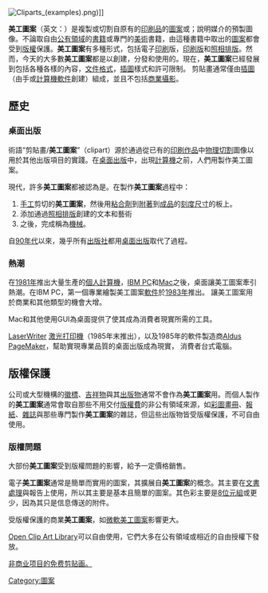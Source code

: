 {{Distinguish|剪貼畫}}
{{多個問題|
{{Expand English|Clip art|time=2018-10-26T10:50:02+00:00}}
{{update|time=2018-10-26T10:50:02+00:00}}
{{Refimprove|time=2018-10-26T10:50:02+00:00}}
}}

[[File:Cliparts_(examples).png|thumb]])]]

'''美工圖案'''（英文：{{lang|en|Clip Art}}）是複製或切割自原有的[[印刷|印刷品]]的[[平面设计|圖案]]或；說明媒介的預製圖像。不論取自由[[公有领域|公有領域]]的[[图书|書籍]]或專門的[[美術|美術]]書籍，由這種書籍中取出的[[平面设计|圖案]]都會受到[[著作權|版權]]保護。'''美工圖案'''有多種形式，包括電子[[印刷|印刷]]版，[[印刷机|印刷版]]和[[照相排版|照相排版]]。然而，今天的大多數'''美工圖案'''都是以{{link-en|電子形式|digital typography}}創建，分發和使用的。現在，'''美工圖案'''已經發展到包括各種各樣的內容，[[文件檔案格式|文件格式]]，[[插畫|插圖]]樣式和許可限制。 剪貼畫通常僅由[[插畫|插圖]]（由手或[[软件|計算機軟件]]創建）組成，並且不包括[[商業攝影|商業攝影]]。

== 歷史 ==

=== 桌面出版 ===
術語“剪貼畫/'''美工圖案'''”（clipart）源於通過從已有的[[印刷品|印刷作品]]中[[物理学|物理]][[切割平面法|切割]]圖像以用於其他出版項目的實踐。在[[桌面出版|桌面出版]]中，出現[[計算機|計算機]]之前，人們用{{link-en|粘貼|paste up}}製作美工圖案。

現代，許多'''美工圖案'''都被認為是{{link-en|線條藝術|Line art}}。在製作'''美工圖案'''過程中：

# [[手工业|手工]]剪切的'''美工圖案'''，然後用[[黏合剂|粘合劑]]到[[附著詞素|附著]]到[[制成品|成品]]的[[尺子|刻度尺寸]]的板上。
# 添加通過[[照相排版|照相排版]]創建的文本和藝術
# 之後，完成{{link-en|相機就緒|Camera-ready}}稱為[[机械|機械]]。

自[[90年代|90年代]]以來，幾乎所有[[出版社|出版社]]都用[[桌面出版|桌面出版]]取代了{{link-en|粘貼|paste up}}過程。

=== 熱潮 ===
在[[1981年|1981年]]推出大量生產的[[個人計算機|個人計算機]]，[[IBM_PC|IBM PC]]和[[麥金塔|Mac]]之後，桌面讓美工圖案牽引熱潮。在IBM PC，第一個專業繪製美工圖案[[软件|軟件]]{{link-en|VCN ExecuVision|VCN ExecuVision}}於[[1983年|1983年]]推出。 讓美工圖案用於商業和其他類型的機會大增。

Mac和其他使用GUI為桌面提供了使其成為消費者現實所需的工具。

[[LaserWriter|LaserWriter]] [[激光打印機|激光打印機]]（1985年末推出），以及1985年的軟件製造商[[Aldus|Aldus]] [[PageMaker|PageMaker]]，幫助實現專業品質的桌面出版成為現實， 消費者台式電腦。

== 版權保護 ==
公司或大型機構的[[标志|徽標]]、[[吉祥物|吉祥物]]與其[[出版物|出版物]]通常不會作為'''美工圖案'''用。而個人製作的'''美工圖案'''通常會取自那些不用交付[[版税|版權費]]的非公有領域來源，如[[彩圖畫冊|彩圖畫冊]]、[[報紙|報紙]]、[[雜誌|雜誌]]與那些專門製作'''美工圖案'''的雜誌，但這些出版物皆受版權保護，不可自由使用。

=== 版權問題 ===
大部份'''美工圖案'''受到版權問題的影響，給予一定價格銷售。

電子'''美工圖案'''通常是簡單而實用的圖案，其擴展自'''美工圖案'''的概念。其主要在[[文書處理|文書處理]]與報告上使用，所以其主要是基本且簡單的圖案。其色彩主要是[[位元組|8位元組]]或更少，因為其只是信息傳送的附件。

受版權保護的商業'''美工圖案'''，如[https://web.archive.org/web/20100510151009/http://office.microsoft.com/zh-tw/clipart/default.aspx 微軟美工圖案]影響更大。

[[Open_Clip_Art_Library|Open Clip Art Library]]可以自由使用，它們大多在公有領域或相近的自由授權下發放。

[https://zh-cn.clipartsfree.de/ 非商业项目的免费剪贴画。]

[[Category:圖案|Category:圖案]]